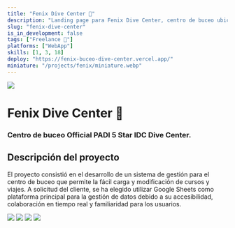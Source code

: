```yaml
---
title: "Fenix Dive Center 🤿"
description: "Landing page para Fenix Dive Center, centro de buceo ubicado en Buenos Aires, Argentina. 🌊"
slug: "fenix-dive-center"
is_in_development: false
tags: ["Freelance 💸"]
platforms: ["WebApp"]
skills: [1, 3, 18]
deploy: "https://fenix-buceo-dive-center.vercel.app/"
miniature: "/projects/fenix/miniature.webp"
---
```


<img src="/projects/fenix/header-desk.webp" className="rounded-lg" />

# Fenix Dive Center 🤿

### Centro de buceo <b>Official PADI 5 Star IDC Dive Center</b>.

<Info />

## Descripción del proyecto

El proyecto consistió en el desarrollo de un sistema de gestión para el centro de buceo que permite la fácil carga y modificación de cursos y viajes. A solicitud del cliente, se ha elegido utilizar Google Sheets como plataforma principal para la gestión de datos debido a su accesibilidad, colaboración en tiempo real y familiaridad para los usuarios.

<div className="grid grid-cols-2 grid-rows-1 gap-2">
  <img src="/projects/fenix/home-desk.webp" className="col-span-2 rounded-lg" />
  <img src="/projects/fenix/courses-mobile.webp" className="row-span-1 rounded-lg" />
  <img src="/projects/fenix/travels-mobile.webp" className="row-span-1 rounded-lg" />
  <img src="/projects/fenix/gopro-desk.webp" className="col-span-2 rounded-lg" />
</div>
